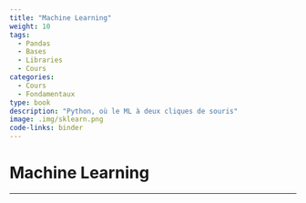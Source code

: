 ```yaml
---
title: "Machine Learning"
weight: 10
tags:
  - Pandas
  - Bases
  - Libraries
  - Cours
categories:
  - Cours
  - Fondamentaux
type: book
description: "Python, où le ML à deux cliques de souris"
image: .img/sklearn.png
code-links: binder
---
```


# Machine Learning

---
